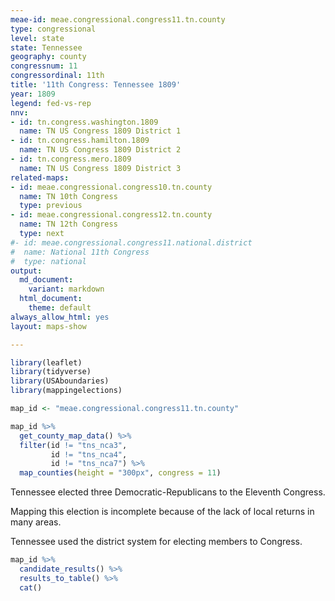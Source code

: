 ```yaml
---
meae-id: meae.congressional.congress11.tn.county
type: congressional
level: state
state: Tennessee
geography: county
congressnum: 11
congressordinal: 11th
title: '11th Congress: Tennessee 1809'
year: 1809
legend: fed-vs-rep
nnv:
- id: tn.congress.washington.1809
  name: TN US Congress 1809 District 1
- id: tn.congress.hamilton.1809
  name: TN US Congress 1809 District 2
- id: tn.congress.mero.1809
  name: TN US Congress 1809 District 3
related-maps:
- id: meae.congressional.congress10.tn.county
  name: TN 10th Congress
  type: previous
- id: meae.congressional.congress12.tn.county
  name: TN 12th Congress
  type: next
#- id: meae.congressional.congress11.national.district
#  name: National 11th Congress
#  type: national
output:
  md_document:
    variant: markdown
  html_document:
    theme: default
always_allow_html: yes
layout: maps-show

---
```


```r
library(leaflet)
library(tidyverse)
library(USAboundaries)
library(mappingelections)

map_id <- "meae.congressional.congress11.tn.county"
```

<div class="map">

```r
map_id %>%
  get_county_map_data() %>%
  filter(id != "tns_nca3",
         id != "tns_nca4",
         id != "tns_nca7") %>% 
  map_counties(height = "300px", congress = 11)
```

</div>

Tennessee elected three Democratic-Republicans to the Eleventh Congress.

Mapping this election is incomplete because of the lack of local returns in many areas.

Tennessee used the district system for electing members to Congress. 

<div class="results-table">

```r
map_id %>%
  candidate_results() %>%
  results_to_table() %>%
  cat()
```

</div>
